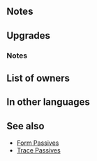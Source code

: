 {{Weapon Infobox
|tagid=SID_狼女王の牙
|weaponType=Beast
|might=14
|range=1
|effect=Accelerates Special trigger (cooldown count-1).<br>During combat, boosts unit's Atk/Spd by number of allies within 2 spaces × 2. (Maximum bonus of +6 to each stat.) At start of turn, if unit is adjacent to only beast or dragon allies or if unit is not adjacent to any ally, unit transforms (otherwise, unit reverts). If unit transforms, grants Atk+2 and deals +10 damage when Special triggers.
|cooldown=-1
|cost=400
|exclusive=1
|canUseMove=Infantry
|statModifiers=0,14,0,0,0
|required=Adult (Infantry)
|refinePaths=default
|refineSP=400
|refineMedals=500
|refineDews=200
|upgradedEffect=Accelerates Special trigger (cooldown count-1). At start of combat, if foe's HP ≥ 75% or unit is within 3 spaces of an ally, grants Atk/Spd+5 to unit during combat, and also, if both conditions are met, inflicts Atk/Def-5 on foe during combat. At start of turn, if unit is adjacent to only beast or dragon allies or if unit is not adjacent to any ally, unit transforms (otherwise, unit reverts). If unit transforms, grants Atk+2, deals +7 damage when Special triggers, and neutralizes effects that grant "Special cooldown charge +X" to foe or inflict "Special cooldown charge -X" on unit.
|tagidExtraSkill1=一
|effectSkill1=Enables【Canto (Rem. +1)】while transformed.<br><br>At start of combat, if unit's HP ≥ 25%, grants Atk/Spd/Def/Res+4 during combat, and also, when unit deals damage (even 0 damage) to foe during combat, restores 7 HP to unit.<br><br>【Canto (Rem. +1)】<br>After an attack, Assist skill, or structure destruction, unit can move again.<br><br>The distance of the movement is the remaining movement the unit had before the actions listed above+1 (If unit used a movement skill that warps them, the remainder is 0).<br><br>(Unit moves according to movement type. Once per turn. Cannot attack or assist. Only highest value applied. Does not stack. After moving, if a skill that grants another action would be triggered (like with Galeforce), Canto will trigger after the granted action. Unit's base movement has no effect on movement granted. Cannot warp (using skills like Wings of Mercy) a distance greater than unit would be able to move with normal Canto movement.)
|iconSkill1=Wolf Queen Fang W.png
|properties=random_owner
}}
==Notes==
{{Temporary buffs}}
{{Beast (Infantry)}}
==Upgrades==
{{Weapon Upgrade List}}
===Notes===
{{Temporary debuffs}}
{{Beast (Infantry) Upgrade}}
{{Canto|Rem. +1}}
{{CombatHPRecovery}}
{{IfUnitTransforms|+7 Special damage boost, cooldown charge neutralization effects and {{Kp|Canto (Rem. +1)}}}}
==List of owners==
{{Skill Hero List}}
==In other languages==
{{OtherLanguages
|japanese=狼女王の牙
|german=Wolfzahn
|spanishEU=Colmillo lupino
|spanishLA=Colmillo lupino
|french=Croc de reine
|italian=Zanna regale
|chineseTW=狼女王之牙
|portuguese=Presa lupina
}}
==See also==
{{See also skills|cond=(Description LIKE '%boosts unit_s%/%by number of allies within 2 spaces%' OR Description LIKE '%【Canto (Rem. +1)】%') AND Exclusive='1'}}
* [[Form Passives]]
* [[Trace Passives]]
{{Weapons Navbox}}